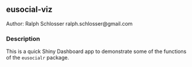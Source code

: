 ## eusocial-viz

Author: Ralph Schlosser ralph.schlosser@gmail.com

### Description
This is a quick Shiny Dashboard app to demonstrate some of the functions of the `eusocialr` package.


